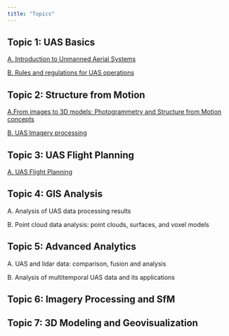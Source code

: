 ```yaml
---
title: "Topics"
---
```


## Topic 1: UAS Basics

[A. Introduction to Unmanned Aerial Systems](topics/topic_1_uas_basics/part_a_introduction.qmd)

[B. Rules and regulations for UAS operations](topics/topic_1_uas_basics/part_b_rules_regs.qmd)

## Topic 2: Structure from Motion

[A.From images to 3D models: Photogrammetry and Structure from Motion concepts](topics/topic_2_sfm/part_a_images_to_3d.qmd)

[B. UAS Imagery processing](topics/topic_2_sfm/)

## Topic 3: UAS Flight Planning

[A. UAS Flight Planning](topics/)

## Topic 4: GIS Analysis

A. Analysis of UAS data processing results

B. Point cloud data analysis: point clouds, surfaces, and voxel models

## Topic 5: Advanced Analytics

A. UAS and lidar data: comparison, fusion and analysis

B. Analysis of multitemporal UAS data and its applications

## Topic 6: Imagery Processing and SfM


## Topic 7: 3D Modeling and Geovisualization